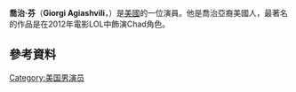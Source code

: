 {{Infobox person
| name        = George Finn
| image       = [http://www3.pictures.zimbio.com/gi/George+Finn+8th+Annual+Teen+Vogue+Young+Hollywood+7w3nv6Td8JLl.jpg framed]
| alt         = 
| caption     = 
| birth_name  = Giorgi Agiashvili<ref>{{cite web|url=https://www.facebook.com/george.finn?fref=ts|title=George Finn|publisher=Facebook}}</ref>
| birth_date  = {{birth date and age|1990|01|21}}<ref>{{cite web|url=https://www.facebook.com/george.finn/photos/pb.1414435765470565.-2207520000.1416905162./1416277031953105/?type=3&theater|title=George Finn – Photos|publisher=Facebook}}</ref>
| birth_place = [[喬治亞|喬治亞]][[提比利西|提比利西]]
| nationality = [[美國|美國]]<br> [[喬治亞|喬治亞]]
| occupation  = 演員
| years_active = 2004–現在
}}
'''喬治·芬'''（'''Giorgi Agiashvili'''，{{bd|1990年|1月21日}}）是[[美國|美國]]的一位演員。他是喬治亞裔美國人，最著名的作品是在2012年電影LOL中飾演Chad角色。
==參考資料==
{{reflist}}
[[Category:美国男演员|Category:美国男演员]]